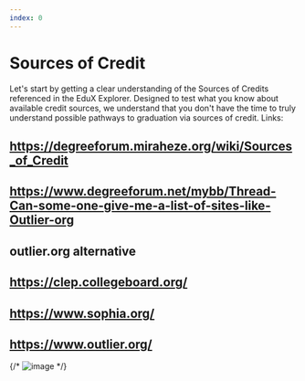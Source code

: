 ```yaml
---
index: 0
---
```


# Sources of Credit

Let's start by getting a clear understanding of the Sources of Credits referenced in the EduX Explorer. Designed to test what you know about available credit sources, we understand that you don't have the time to truly understand possible pathways to graduation via sources of credit. Links:

## https://degreeforum.miraheze.org/wiki/Sources_of_Credit

## https://www.degreeforum.net/mybb/Thread-Can-some-one-give-me-a-list-of-sites-like-Outlier-org

## outlier.org alternative

## https://clep.collegeboard.org/

## https://www.sophia.org/

## https://www.outlier.org/

{/* ![image](/thumbnails.webp) */}
